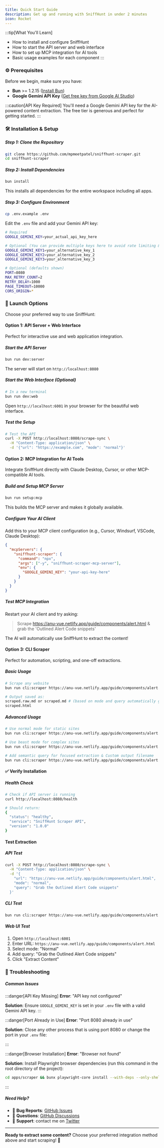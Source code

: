 ```yaml
---
title: Quick Start Guide
description: Get up and running with SniffHunt in under 2 minutes
icon: Rocket
---
```


:::tip[What You'll Learn]

- How to install and configure SniffHunt
- How to start the API server and web interface
- How to set up MCP integration for AI tools
- Basic usage examples for each component
  :::

### ⚙️ Prerequisites

Before we begin, make sure you have:

- **Bun** >= 1.2.15 ([Install Bun](https://bun.sh/docs/installation))
- **Google Gemini API Key** ([Get free key from Google AI Studio](https://makersuite.google.com/app/apikey))

:::caution[API Key Required]
You'll need a Google Gemini API key for the AI-powered content extraction. The free tier is generous and perfect for getting started.
:::

### 🛠️ Installation & Setup

##### Step 1: Clone the Repository

```bash
git clone https://github.com/mpmeetpatel/sniffhunt-scraper.git
cd sniffhunt-scraper
```

##### Step 2: Install Dependencies

```bash
bun install
```

This installs all dependencies for the entire workspace including all apps.

##### Step 3: Configure Environment

```bash
cp .env.example .env
```

Edit the `.env` file and add your Gemini API key:

```bash title=".env"
# Required
GOOGLE_GEMINI_KEY=your_actual_api_key_here

# Optional (You can provide multiple keys here to avoid rate limiting & load balancing)
GOOGLE_GEMINI_KEY1=your_alternative_key_1
GOOGLE_GEMINI_KEY2=your_alternative_key_2
GOOGLE_GEMINI_KEY3=your_alternative_key_3

# Optional (defaults shown)
PORT=8080
MAX_RETRY_COUNT=2
RETRY_DELAY=1000
PAGE_TIMEOUT=10000
CORS_ORIGIN=*
```

### 🚀 Launch Options

Choose your preferred way to use SniffHunt:

#### Option 1: API Server + Web Interface

Perfect for interactive use and web application integration.

##### Start the API Server

```bash
bun run dev:server
```

The server will start on `http://localhost:8080`

##### Start the Web Interface (Optional)

```bash
# In a new terminal
bun run dev:web
```

Open `http://localhost:6001` in your browser for the beautiful web interface.

##### Test the Setup

```bash
# Test the API
curl -X POST http://localhost:8080/scrape-sync \
  -H "Content-Type: application/json" \
  -d '{"url": "https://example.com", "mode": "normal"}'
```

#### Option 2: MCP Integration for AI Tools

Integrate SniffHunt directly with Claude Desktop, Cursor, or other MCP-compatible AI tools.

##### Build and Setup MCP Server

```bash
bun run setup:mcp
```

This builds the MCP server and makes it globally available.

##### Configure Your AI Client

Add this to your MCP client configuration (e.g., Cursor, Windsurf, VSCode, Claude Desktop):

```json title="mcp_config.json"
{
  "mcpServers": {
    "sniffhunt-scraper": {
      "command": "npx",
      "args": ["-y", "sniffhunt-scraper-mcp-server"],
      "env": {
        "GOOGLE_GEMINI_KEY": "your-api-key-here"
      }
    }
  }
}
```

##### Test MCP Integration

Restart your AI client and try asking:

> Scrape https://anu-vue.netlify.app/guide/components/alert.html & grab the 'Outlined Alert Code snippets'

The AI will automatically use SniffHunt to extract the content!

#### Option 3: CLI Scraper

Perfect for automation, scripting, and one-off extractions.

##### Basic Usage

```bash
# Scrape any website
bun run cli:scraper https://anu-vue.netlify.app/guide/components/alert.html

# Output saved as:
scraped.raw.md or scraped.md # (based on mode and query automatically generated name)
scraped.html
```

##### Advanced Usage

```bash
# Use normal mode for static sites
bun run cli:scraper https://anu-vue.netlify.app/guide/components/alert.html --mode normal

# Use beast mode for complex sites
bun run cli:scraper https://anu-vue.netlify.app/guide/components/alert.html --query "Grab the Outlined Alert Code snippets" --mode beast

# Add semantic query for focused extraction & Custom output filename
bun run cli:scraper https://anu-vue.netlify.app/guide/components/alert.html --query "Grab the Outlined Alert Code snippets" --output my-content
```

#### ✅ Verify Installation

##### Health Check

```bash
# Check if API server is running
curl http://localhost:8080/health

# Should return:
{
  "status": "healthy",
  "service": "SniffHunt Scraper API",
  "version": "1.0.0"
}
```

#### Test Extraction

##### API Test

```bash
curl -X POST http://localhost:8080/scrape-sync \
  -H "Content-Type: application/json" \
  -d '{
    "url": "https://anu-vue.netlify.app/guide/components/alert.html",
    "mode": "normal",
    "query": "Grab the Outlined Alert Code snippets"
  }'
```

##### CLI Test

```bash
bun run cli:scraper https://anu-vue.netlify.app/guide/components/alert.html --query "Grab the Outlined Alert Code snippets"
```

##### Web UI Test

1. Open `http://localhost:6001`
2. Enter URL: `https://anu-vue.netlify.app/guide/components/alert.html`
3. Select mode: "Normal"
4. Add query: "Grab the Outlined Alert Code snippets"
5. Click "Extract Content"

### 🔧 Troubleshooting

##### Common Issues

:::danger[API Key Missing]
**Error**: "API key not configured"

**Solution**: Ensure `GOOGLE_GEMINI_KEY` is set in your `.env` file with a valid Gemini API key.
:::

:::danger[Port Already in Use]
**Error**: "Port 8080 already in use"

**Solution**: Close any other process that is using port 8080 or change the port in your `.env` file:

:::

:::danger[Browser Installation]
**Error**: "Browser not found"

**Solution**: Install Playwright browser dependencies (run this command in the root directory of the project):

```bash
cd apps/scraper && bunx playwright-core install --with-deps --only-shell chromium
```

:::

##### Need Help?

- 🐞 **Bug Reports**: [GitHub Issues](https://github.com/mpmeetpatel/sniffhunt-scraper/issues)
- 💬 **Questions**: [GitHub Discussions](https://github.com/mpmeetpatel/sniffhunt-scraper/discussions)
- 📧 **Support**: contact me on [Twitter](https://x.com/___meetpatel___)

---

**Ready to extract some content?** Choose your preferred integration method above and start scraping! 🚀
